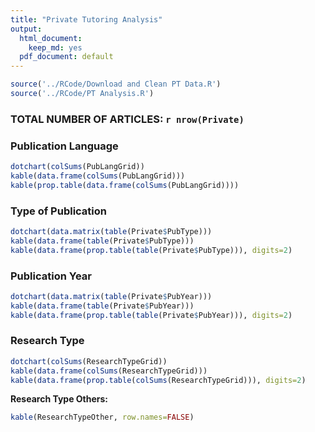 ```yaml
---
title: "Private Tutoring Analysis"
output:
  html_document:
    keep_md: yes
  pdf_document: default
---
```



```r
source('../RCode/Download and Clean PT Data.R')
source('../RCode/PT Analysis.R')
```

### TOTAL NUMBER OF ARTICLES: `r nrow(Private)`

### Publication Language

```r
dotchart(colSums(PubLangGrid))
kable(data.frame(colSums(PubLangGrid)))
kable(prop.table(data.frame(colSums(PubLangGrid))))
```

### Type of Publication

```r
dotchart(data.matrix(table(Private$PubType)))
kable(data.frame(table(Private$PubType)))
kable(data.frame(prop.table(table(Private$PubType))), digits=2)
```

### Publication Year

```r
dotchart(data.matrix(table(Private$PubYear)))
kable(data.frame(table(Private$PubYear)))
kable(data.frame(prop.table(table(Private$PubYear))), digits=2)
```

### Research Type

```r
dotchart(colSums(ResearchTypeGrid))
kable(data.frame(colSums(ResearchTypeGrid)))
kable(data.frame(prop.table(colSums(ResearchTypeGrid))), digits=2)
```

**Research Type Others:** 

```r
kable(ResearchTypeOther, row.names=FALSE)
```

